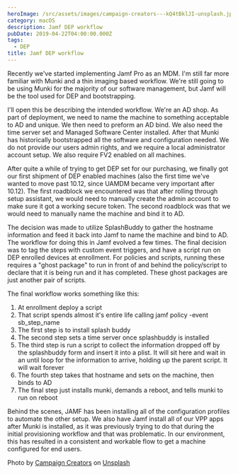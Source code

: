 ```yaml
---
heroImage: /src/assets/images/campaign-creators---kQ4tBklJI-unsplash.jpg
category: macOS
description: Jamf DEP workflow
pubDate: 2019-04-22T04:00:00.000Z
tags:
  - DEP
title: Jamf DEP workflow
---
```


Recently we've started implementing Jamf Pro as an MDM. I'm still far more
familiar with Munki and a thin imaging based workflow. We're still going to be
using Munki for the majority of our software management, but Jamf will be the
tool used for DEP and bootstrapping.

I'll open this be describing the intended workflow. We're an AD shop. As part of
deployment, we need to name the machine to something acceptable to AD and
unique. We then need to preform an AD bind. We also need the time server set and
Managed Software Center installed. After that Munki has historically
bootstrapped all the software and configuration needed. We do not provide our
users admin rights, and we require a local administrator account setup. We also
require FV2 enabled on all machines.

After quite a while of trying to get DEP set for our purchasing, we finally got
our first shipment of DEP enabled machines (also the first time we've wanted to
move past 10.12, since UAMDM became very important after 10.12). The first
roadblock we encountered was that after rolling through setup assistant, we
would need to manually create the admin account to make sure it got a working
secure token. The second roadblock was that we would need to manually name the
machine and bind it to AD.

The decision was made to utilize SplashBuddy to gather the hostname information
and feed it back into Jamf to name the machine and bind to AD. The workflow for
doing this in Jamf evolved a few times. The final decision was to tag the steps
with custom event triggers, and have a script run on DEP enrolled devices at
enrollment. For policies and scripts, running these requires a "ghost package"
to run in front of and behind the policy/script to declare that it is being run
and it has completed. These ghost packages are just another pair of scripts.

The final workflow works something like this:

1. At enrollment deploy a script
2. That script spends almost it's entire life calling jamf policy -event
   sb_step_name
3. The first step is to install splash buddy
4. The second step sets a time server once splashbuddy is installed
5. The third step is run a script to collect the information dropped off by the
   splashbuddy form and insert it into a plist. It will sit here and wait in an
   until loop for the information to arrive, holding up the parent script. It
   will wait forever
6. The fourth step takes that hostname and sets on the machine, then binds to
   AD
7. The final step just installs munki, demands a reboot, and tells munki to run
   on reboot

Behind the scenes, JAMF has been installing all of the configuration profiles to
automate the other setup. We also have Jamf install all of our VPP apps after
Munki is installed, as it was previously trying to do that during the initial
provisioning workflow and that was problematic. In our environment, this has
resulted in a consistent and workable flow to get a machine configured for end
users.

Photo by [Campaign Creators](https://unsplash.com/@campaign_creators?utm_content=creditCopyText&utm_medium=referral&utm_source=unsplash) on [Unsplash](https://unsplash.com/photos/man-writing-on-white-board---kQ4tBklJI?utm_content=creditCopyText&utm_medium=referral&utm_source=unsplash)
